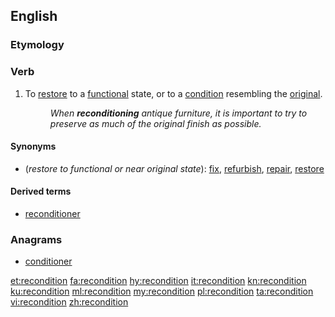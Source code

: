 ==English==

===Etymology===

{{prefix|re|condition|lang=en}}

===Verb===
{{en-verb}}

# To [[restore]] to a [[functional]] state, or to a [[condition]] resembling the [[original]].
#: ''When '''reconditioning''' antique furniture, it is important to try to preserve as much of the original finish as possible.''

====Synonyms====
*(''restore to functional or near original state''): [[fix]], [[refurbish]], [[repair]], [[restore]]

====Derived terms====
* [[reconditioner]]

===Anagrams===
* [[conditioner#English|conditioner]]

[[et:recondition]]
[[fa:recondition]]
[[hy:recondition]]
[[it:recondition]]
[[kn:recondition]]
[[ku:recondition]]
[[ml:recondition]]
[[my:recondition]]
[[pl:recondition]]
[[ta:recondition]]
[[vi:recondition]]
[[zh:recondition]]